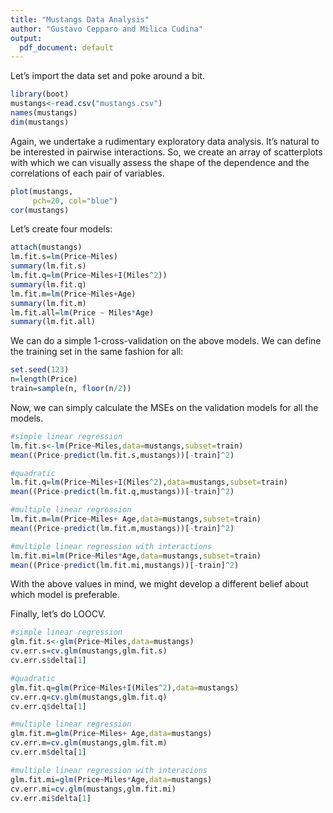 ```yaml
---
title: "Mustangs Data Analysis"
author: "Gustavo Cepparo and Milica Cudina"
output:
  pdf_document: default
---
```


Let's import the data set and poke around a bit. 

```r
library(boot)
mustangs<-read.csv("mustangs.csv")
names(mustangs)
dim(mustangs)
```


Again, we undertake a rudimentary exploratory data analysis. It's natural to be interested in pairwise interactions. So, we create an array of scatterplots with which we can visually assess the shape of the dependence and the correlations of each pair of variables.

```r
plot(mustangs, 
     pch=20, col="blue")
cor(mustangs)
```

Let's create four models:

```r
attach(mustangs)
lm.fit.s=lm(Price~Miles)
summary(lm.fit.s)
lm.fit.q=lm(Price~Miles+I(Miles^2))
summary(lm.fit.q)
lm.fit.m=lm(Price~Miles+Age)
summary(lm.fit.m)
lm.fit.all=lm(Price ~ Miles*Age)
summary(lm.fit.all)
```
We can do a simple $1$-cross-validation on the above models. We can define the training set in the same fashion for all:

```r
set.seed(123)
n=length(Price)
train=sample(n, floor(n/2))
```

Now, we can simply calculate the MSEs on the validation models for all the models. 

```r
#simple linear regression
lm.fit.s<-lm(Price~Miles,data=mustangs,subset=train)
mean((Price-predict(lm.fit.s,mustangs))[-train]^2)

#quadratic 
lm.fit.q=lm(Price~Miles+I(Miles^2),data=mustangs,subset=train)
mean((Price-predict(lm.fit.q,mustangs))[-train]^2)

#multiple linear regression
lm.fit.m=lm(Price~Miles+ Age,data=mustangs,subset=train)
mean((Price-predict(lm.fit.m,mustangs))[-train]^2)

#multiple linear regression with interactions
lm.fit.mi=lm(Price~Miles*Age,data=mustangs,subset=train)
mean((Price-predict(lm.fit.mi,mustangs))[-train]^2)
```
With the above values in mind, we might develop a different belief about which model is preferable. 

Finally, let's do LOOCV. 

```r
#simple linear regression
glm.fit.s<-glm(Price~Miles,data=mustangs)
cv.err.s=cv.glm(mustangs,glm.fit.s)
cv.err.s$delta[1]

#quadratic 
glm.fit.q=glm(Price~Miles+I(Miles^2),data=mustangs)
cv.err.q=cv.glm(mustangs,glm.fit.q)
cv.err.q$delta[1]

#multiple linear regression
glm.fit.m=glm(Price~Miles+ Age,data=mustangs)
cv.err.m=cv.glm(mustangs,glm.fit.m)
cv.err.m$delta[1]

#multiple linear regression with interacions
glm.fit.mi=glm(Price~Miles*Age,data=mustangs)
cv.err.mi=cv.glm(mustangs,glm.fit.mi)
cv.err.mi$delta[1]
```









